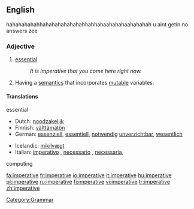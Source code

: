 ==English==

hahahahahahhahahahahahahahhahhahaahahahaahahahah u aint getin no answers zee

===Adjective===
{{en-adj}}

# [[essential]]
#:''It is imperative that you come here right now.''
# {{comptheory}}  Having a [[semantics]] that incorporates [[mutable]] variables.

====Translations====
;essential
{{top}}
*Dutch: [[noodzakelijk]]
*Finnish: [[välttämätön]]
*German: [[essenziell]], [[essentiell]], [[notwendig]] [[unverzichtbar]], [[wesentlich]]
{{mid}}
*Icelandic: [[mikilvægt]]
*Italian: [[imperativo]] {{m}}, [[necessario]] {{m}}, [[necessaria]], {{f}}
{{bottom}}

;computing
{{top}}
{{mid}}
{{bottom}}

[[Category:Grammar]]

[[fa:imperative]]
[[fr:imperative]]
[[io:imperative]]
[[it:imperative]]
[[hu:imperative]]
[[pl:imperative]]
[[ru:imperative]]
[[fi:imperative]]
[[vi:imperative]]
[[tr:imperative]]
[[zh:imperative]]